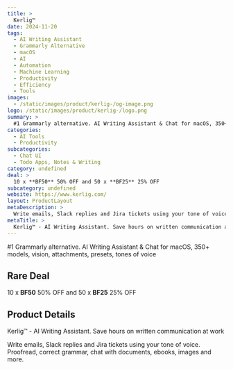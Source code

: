 ```yaml
---
title: >
  Kerlig™
date: 2024-11-20
tags:
  - AI Writing Assistant
  - Grammarly Alternative
  - macOS
  - AI
  - Automation
  - Machine Learning
  - Productivity
  - Efficiency
  - Tools
images:
  - /static/images/product/kerlig-/og-image.png
logo: /static/images/product/kerlig-/logo.png
summary: >
  #1 Grammarly alternative. AI Writing Assistant & Chat for macOS, 350+ models, vision, attachments, presets, tones of voice
categories:
  - AI Tools
  - Productivity
subcategories:
  - Chat UI
  - Todo Apps, Notes & Writing
category: undefined
deal: >
  10 x **BF50** 50% OFF and 50 x **BF25** 25% OFF
subcategory: undefined
website: https://www.kerlig.com/
layout: ProductLayout
metaDescription: >
  Write emails, Slack replies and Jira tickets using your tone of voice. Proofread, correct grammar, chat with documents, ebooks, images and more.
metaTitle: >
  Kerlig™ - AI Writing Assistant. Save hours on written communication at work
---
```

#1 Grammarly alternative. AI Writing Assistant & Chat for macOS, 350+ models, vision, attachments, presets, tones of voice

## Rare Deal

10 x **BF50** 50% OFF and 50 x **BF25** 25% OFF

## Product Details
Kerlig™ - AI Writing Assistant. Save hours on written communication at work

Write emails, Slack replies and Jira tickets using your tone of voice. Proofread, correct grammar, chat with documents, ebooks, images and more.
